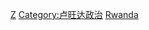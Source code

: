{{Commonscat|Politicians of Rwanda}}

[[Category:各职业卢旺达人|Z]]
[[Category:卢旺达政治|Category:卢旺达政治]]
[[Category:非洲各国政治人物|Rwanda]]